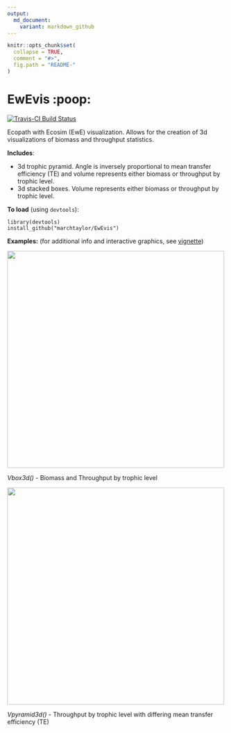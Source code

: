 ```yaml
---
output:
  md_document:
    variant: markdown_github
---
```


<!-- README.md is generated from README.Rmd. Please edit this file -->

```r
knitr::opts_chunk$set(
  collapse = TRUE,
  comment = "#>",
  fig.path = "README-"
)
```

EwEvis :poop:
=====

[![Travis-CI Build Status](https://travis-ci.org/marchtaylor/EwEvis.svg?branch=master)](https://travis-ci.org/marchtaylor/EwEvis)

Ecopath with Ecosim (EwE) visualization. Allows for the creation of 3d visualizations of biomass and throughput statistics. 

**Includes**:

* 3d trophic pyramid. Angle is inversely proportional to mean transfer efficiency (TE) and volume represents either biomass or throughput by trophic level.
* 3d stacked boxes. Volume represents either biomass or throughput by trophic level.


**To load** (using `devtools`):
```
library(devtools)
install_github("marchtaylor/EwEvis")
```


**Examples:** (for additional info and interactive graphics, see [vignette](https://rawgit.com/marchtaylor/EwEvis/master/vignettes/EwEvis_vignette.html))

<img src="examples/3dbox_Bs.png" width="500">

*Vbox3d()* - Biomass and Throughput by trophic level


<img src="examples/3dpyramid_Ts_TE.png" width="500">

*Vpyramid3d()* - Throughput by trophic level with differing mean transfer efficiency (TE)
